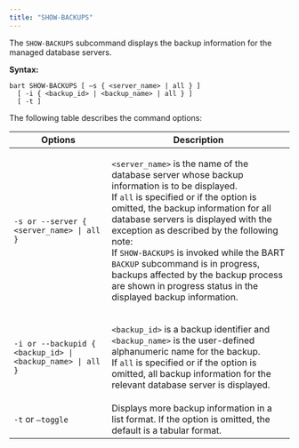 ```yaml
---
title: "SHOW-BACKUPS"
---
```


The `SHOW-BACKUPS` subcommand displays the backup information for the managed database servers.

**Syntax:**

```
bart SHOW-BACKUPS [ –s { <server_name> | all } ]
  [ -i { <backup_id> | <backup_name> | all } ]
  [ -t ]
```

The following table describes the command options:

<table><thead><tr class="header"><th>Options</th><th>Description</th></tr></thead><tbody><tr class="odd"><td><code>-s or --server &#123; &lt;server_name&gt; | all &#125;</code></td><td><p><code>&lt;server_name&gt;</code> is the name of the database server whose backup information is to be displayed.<br />
If <code>all</code> is specified or if the option is omitted, the backup information for all database servers is displayed with the exception as described by the following note:<br />
If <code>SHOW-BACKUPS</code> is invoked while the BART <code>BACKUP</code> subcommand is in progress, backups affected by the backup process are shown in progress status in the displayed backup information.</p></td></tr><tr class="even"><td><code>-i or --backupid &#123; &lt;backup_id&gt; | &lt;backup_name&gt; | all &#125;</code></td><td><p><code>&lt;backup_id&gt;</code> is a backup identifier and <code>&lt;backup_name&gt;</code> is the user-defined alphanumeric name for the backup.<br />
If <code>all</code> is specified or if the option is omitted, all backup information for the relevant database server is displayed.</p></td></tr><tr class="odd"><td><code>-t</code> or <code>–toggle</code></td><td>Displays more backup information in a list format. If the option is omitted, the default is a tabular format.</td></tr></tbody></table>
